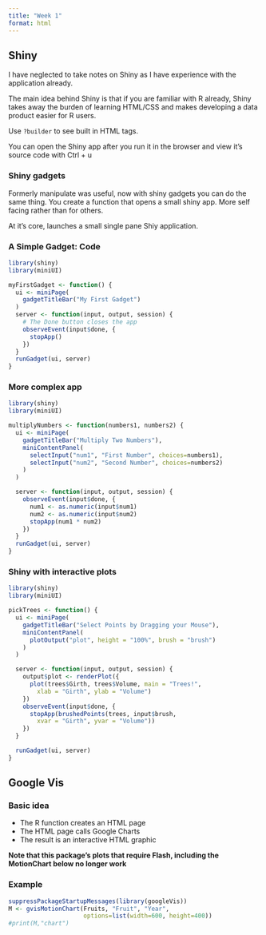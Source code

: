 ```yaml
---
title: "Week 1"
format: html
---
```


## Shiny
I have neglected to take notes on Shiny as I have experience with the application already. 

The main idea behind Shiny is that if you are familiar with R already, Shiny takes away the burden of learning HTML/CSS and makes developing a data product easier for R users. 

Use `?builder` to see built in HTML tags. 

You can open the Shiny app after you run it in the browser and view it's source code with Ctrl + u

### Shiny gadgets  
Formerly manipulate was useful, now with shiny gadgets you can do the same thing. You create a function that opens a small shiny app. More self facing rather than for others.  

At it's core, launches a small single pane Shiy application. 

### A Simple Gadget: Code

```r
library(shiny)
library(miniUI)

myFirstGadget <- function() {
  ui <- miniPage(
    gadgetTitleBar("My First Gadget")
  )
  server <- function(input, output, session) {
    # The Done button closes the app
    observeEvent(input$done, {
      stopApp()
    })
  }
  runGadget(ui, server)
}
```

### More complex app  

```r
library(shiny)
library(miniUI)

multiplyNumbers <- function(numbers1, numbers2) {
  ui <- miniPage(
    gadgetTitleBar("Multiply Two Numbers"),
    miniContentPanel(
      selectInput("num1", "First Number", choices=numbers1),
      selectInput("num2", "Second Number", choices=numbers2)
    )
  )

  server <- function(input, output, session) {
    observeEvent(input$done, {
      num1 <- as.numeric(input$num1)
      num2 <- as.numeric(input$num2)
      stopApp(num1 * num2)
    })
  }
  runGadget(ui, server)
}
```

### Shiny with interactive plots  

```r
library(shiny)
library(miniUI)

pickTrees <- function() {
  ui <- miniPage(
    gadgetTitleBar("Select Points by Dragging your Mouse"),
    miniContentPanel(
      plotOutput("plot", height = "100%", brush = "brush")
    )
  )

  server <- function(input, output, session) {
    output$plot <- renderPlot({
      plot(trees$Girth, trees$Volume, main = "Trees!",
        xlab = "Girth", ylab = "Volume")
    })
    observeEvent(input$done, {
      stopApp(brushedPoints(trees, input$brush,
        xvar = "Girth", yvar = "Volume"))
    })
  }

  runGadget(ui, server)
}
```

## Google Vis  
### Basic idea

* The R function creates an HTML page
* The HTML page calls Google Charts
* The result is an interactive HTML graphic

**Note that this package's plots that require Flash, including the MotionChart below no longer work**

### Example 

```r
suppressPackageStartupMessages(library(googleVis))
M <- gvisMotionChart(Fruits, "Fruit", "Year",
                     options=list(width=600, height=400))
#print(M,"chart")
```



